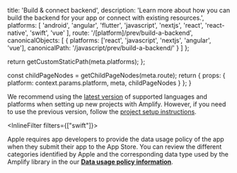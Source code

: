 
  title: 'Build & connect backend',
  description:
    'Learn more about how you can build the backend for your app or connect with existing resources.',
  platforms: [
    'android',
    'angular',
    'flutter',
    'javascript',
    'nextjs',
    'react',
    'react-native',
    'swift',
    'vue'
  ],
  route: '/[platform]/prev/build-a-backend',
  canonicalObjects: [
    {
      platforms: ['react', 'javascript', 'nextjs', 'angular', 'vue'],
      canonicalPath: '/javascript/prev/build-a-backend/'
    }
  ]
};

  return getCustomStaticPath(meta.platforms);
};

  const childPageNodes = getChildPageNodes(meta.route);
  return {
    props: {
      platform: context.params.platform,
      meta,
      childPageNodes
    }
  };
}

<Callout info>

We recommend using the [latest version](/[platform]/start/project-setup/) of supported languages and platforms when setting up new projects with Amplify. However, if you need to use the previous version, follow the [project setup instructions](/[platform]/prev/start/project-setup/).

</Callout>

<Overview childPageNodes={props.childPageNodes} />

<InlineFilter filters={["swift"]}>

<Callout info>

Apple requires app developers to provide the data usage policy of the app when they submit their app to the App Store. You can review the different categories identified by Apple and the corresponding data type used by the Amplify library in the our **[Data usage policy information](/[platform]/prev/build-a-backend/auth/data-usage-policy/)**.

</Callout>

</InlineFilter>
